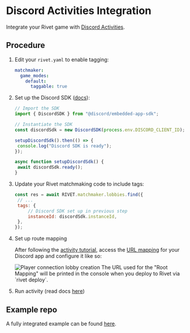 
# Discord Activities Integration

Integrate your Rivet game with [Discord Activities](https://discord.com/developers/docs/activities/overview).

## Procedure

1. Edit your `rivet.yaml` to enable tagging:
   ```yaml rivet.yaml
   matchmaker:
     game_modes:
       default:
         taggable: true
   ```
2. Set up the Discord SDK ([docs](https://discord.com/developers/docs/activities/building-an-activity#step-3-installing-the-embedded-app-sdk)):
   ```js
   // Import the SDK
   import { DiscordSDK } from "@discord/embedded-app-sdk";

   // Instantiate the SDK
   const discordSdk = new DiscordSDK(process.env.DISCORD_CLIENT_ID);

   setupDiscordSdk().then(() => {
   	console.log("Discord SDK is ready");
   });

   async function setupDiscordSdk() {
   	await discordSdk.ready();
   }
   ```
3. Update your Rivet matchmaking code to include tags:
   ```js
   const res = await RIVET.matchmaker.lobbies.find({
   	// ...
   	tags: {
   		// Discord SDK set up in previous step
   		instanceId: discordSdk.instanceId,
   	},
   });
   ```
4. Set up route mapping

   After following the
   [activity tutorial](https://discord.com/developers/docs/activities/building-an-activity), access the
   [URL mapping](https://discord.com/developers/docs/activities/development-guides#url-mapping) for your
   Discord app and configure it like so:

   <Image src={imgDiscordUrlMappings} alt='Player connection lobby creation' />

   <Note>
   	The URL used for the "Root Mapping" will be printed in the console when you deploy to Rivet
   	via `rivet deploy`.
   </Note>
5. Run activity (read docs
   [here](https://discord.com/developers/docs/activities/building-an-activity#step-4-running-your-app-locally-in-discord))

## Example repo

A fully integrated example can be found
[here](https://github.com/rivet-gg/discord-embedded-app-sdk/tree/main/examples/asteroids-rivet).